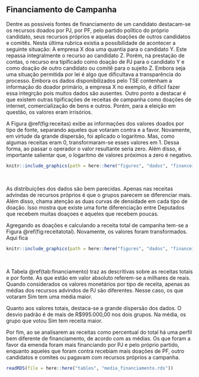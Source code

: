 ## Financiamento de Campanha

Dentre as possíveis fontes de financiamento de um candidato destacam-se os recursos doados por PJ, por PF, pelo partido político do próprio candidato, seus recursos próprios e aquelas doações de outros candidatos e comitês. Nesta última rubrica existia a possibilidade de acontecer a seguinte situação: A empresa X doa uma quantia para o candidato Y. Este repassa integralmente o recurso ao candidato Z. Porém, na prestação de contas, o recurso era tipificado como doação de PJ para o candidato Y e como doação de outro candidato ou comitê para o sujeito Z. Embora seja uma situação permitida por lei é algo que dificultava a transparência do processo. Embora os dados disponibilizados pelo TSE contenham a informação do doador primário, a empresa X no exemplo, é dificil fazer essa integrção pois muitos dados são ausentes. Outro ponto a destacar é que existem outras tipificações de receitas de campanha como doações de internet, comercialização de bens e outros. Porém, para a eleição em questão, os valores eram irrisórios.

A Figura \@ref(fig:receitas) exibe as informações dos valores doados por tipo de fonte, separando aqueles que votaram contra e a favor. Novamente, em virtude da grande dispersão, foi aplicado o logaritmo. Mas, como algumas receitas eram 0, transformaram-se esses valores em 1. Dessa forma, ao passar o operador o valor resultante seria zero. Além disso, é importante salientar que, o logaritmo de valores próximos a zero é negativo. 


```r

knitr::include_graphics(path = here::here("figures", "dados", "financeiros", "receita_fontes.png"))


```

<br>

As distribuições dos dados são bem parecidas. Apenas nas receitas advindas de recursos próprios é que o grupos parecem se diferenciar mais. Além disso, chama atenção as duas curvas de densidade em cada tipo de doação. Isso mostra que existe uma forte diferenciação entre Deputados que recebem muitas doaçoes e aqueles que recebem poucas.

Agregando as doações e calculando a receita total de campanha tem-se a Figura \@ref(fig:receitatotal). Novamente, os valores foram transformados. Aqui fica 


```r

knitr::include_graphics(path = here::here("figures", "dados", "financeiros", "receita_total.png"))


```

<br>

A Tabela \@ref(tab:financiamento) traz as descritivas sobre as receitas totais e por fonte. As que estão em valor absoluto referem-se a milhares de reais. Quando considerados os valores monetários por tipo de receita, apenas as médias dos recursos advindos de PJ são diferentes. Nesse caso, os que votaram Sim tem uma média maior. 

Quanto aos valores totais, destaca-se a grande dispersão dos dados. O desvio padrão é de mais de R$995.000,00 nos dois grupos. Na média, os grupo que votou Sim tem receita maior.

Por fim, ao se analisarem as receitas como percentual do total há uma perfil bem diferente de financiamento, de acordo com as médias. Os que foram a favor da emenda foram mais financiando por PJ e pelo próprio partido, enquanto aqueles que foram contra recebiam mais doações de PF, outro candidatos e comites ou pagavam com recursos próprios a campanha.



```r

readRDS(file = here::here("tables", "media_financiamento.rds"))

```












